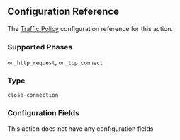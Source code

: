 
## Configuration Reference

The [Traffic Policy](/traffic-policy/) configuration
reference for this action.

### Supported Phases

`on_http_request`, `on_tcp_connect`

### Type

`close-connection`

### Configuration Fields

This action does not have any configuration fields